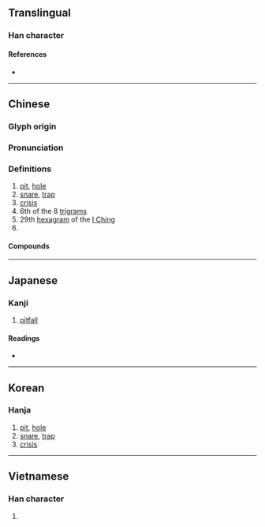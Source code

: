 {{also|☵}}
{{character info/new}}
==Translingual==

===Han character===
{{Han char|rn=32|rad=土|as=04|sn=7|four=47182|canj=GNO|ids=⿰土欠}}

====References====
* {{Han ref|kx=0225.120|dkj=04928|dj=0460.040|hdz=10425.040|uh=574E|ud=22350|bh=A7A2|bd=42914}}

----

==Chinese==
{{zh-forms}}

===Glyph origin===
{{Han etym}}

===Pronunciation===
{{zh-pron
|m=kǎn
|m-s=
|c=ham2,ham1,ham3
|c-t=
|g=
|h=pfs=
|j=
|mb=kǎng
|md=
|mn=khám
|mn-t=
|w=
|x=
|mc=y
|oc=y
|cat=
}}

===Definitions===
{{zh-hanzi}}

# [[pit]], [[hole]]
# [[snare]], [[trap]]
# [[crisis]]
# 6th of the 8 [[w:Ba Gua|trigrams]]
# 29th [[hexagram]] of the [[I Ching]]
# {{zh-short|坎德拉}}

====Compounds====
{{zh-der|坎壈|坎坎|心坎|命途坎坷|屯坎|坎坷|坎井之蛙|坎兒|坎肩|坎窞|坎帕拉|坎城影展|坎兒井|坎培拉|坎阱|流行坎止|石坎|號坎兒|門坎|調坎|落坎兒}}

----

==Japanese==

===Kanji===
{{ja-kanji|grade=|rs=土04}}

# [[pitfall]]

====Readings====
* {{ja-readings|on=[[かん]] (kan)|kun=[[あな]] (ana)}}

----

==Korean==

===Hanja===
{{ko-hanja|hangeul=감|rv=gam|mr=kam}}

# [[pit]], [[hole]]
# [[snare]], [[trap]]
# [[crisis]]

----

==Vietnamese==

===Han character===
{{vi-hantu|[[khảm]]|rs=土04}}

# {{defn|lang=vi|sort=土04}}